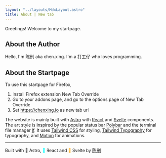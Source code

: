 ```yaml
---
layout: "../layouts/MdxLayout.astro"
title: About | New tab
---
```

Greetings! Welcome to my startpage.

## About the Author

Hello, I'm 陈刑 aka chen.xing. I'm a 打工仔 who loves programming.

## About the Startpage

To use this startpage for Firefox,

1. Install Firefox extension New Tab Override
2. Go to your addons page, and go to the options page of New Tab Override
3. Set https://chenxing.io as new tab url

The website is mainly built with [Astro](https://astro.build/) with [React](https://react.dev/) and [Svelte](https://svelte.dev/) components. The art style is inspired by the popular status bar [Polybar](https://github.com/polybar/polybar) and the terminal file manager [lf](https://github.com/gokcehan/lf). It uses [Tailwind CSS](https://tailwindcss.com/) for styling, [Tailwind Typography](https://github.com/tailwindlabs/tailwindcss-typography) for typography, and [Motion](https://motion.dev) for animations.

---

Built with  Astro, <span style="color: cyan"> </span> React and <span style="color: orange"></span> Svelte by [陈刑](https://github.com/dev-chenxing/startpage)